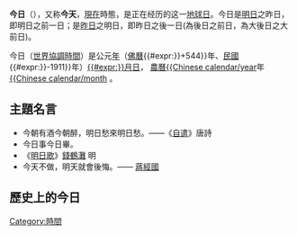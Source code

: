 {{unreferenced|time=2015-03-23T09:54:11+00:00}}
{{globalize|time=2009-10-22T03:59:05+00:00}}
{{otheruses|other=以今天為名的其他事物|dab=t}}
'''今日'''（{{Lang-en|Today}}），又称'''今天'''，[[現在|現在]]時態，是正在经历的这一[[地球日|地球日]]。今日是[[明日|明日]]之昨日，即明日之前一日；是[[昨日|昨日]]之明日，即昨日之後一日(為後日之前日，為大後日之大前日)。

今日（[[世界協調時間|世界協調時間]]）是公元[[{{CURRENTYEAR}}年|{{CURRENTYEAR}}年]]（[[佛曆|佛曆]]{{#expr:{{{year|{{CURRENTYEAR}}}}}+544}}年、[[民國紀年|民國]]{{#expr:{{{year|{{CURRENTYEAR}}}}}-1911}}年）[[{{#expr:{{CURRENTMONTH}}}}月{{CURRENTDAY}}日|{{#expr:{{CURRENTMONTH}}}}月{{CURRENTDAY}}日]][[{{CURRENTDAYNAME}}|{{CURRENTDAYNAME}}]]，<!-- 農曆開始 -->[[農曆|農曆]][[{{Chinese_calendar/year_name|{{Chinese calendar/year]]年[[{{Chinese_calendar/month_name|{{Chinese calendar/month]]<!-- 農曆結束 -->。
{{日曆}}
{{clear}}

== 主題名言 ==
* 今朝有酒今朝醉，明日愁來明日愁。——《[[s:自遣_(羅隱)|自遣]]》唐詩
* 今日事今日畢。
* 《[[s:明日歌|明日歌]]》[[錢鶴灘|錢鶴灘]] 明
* 今天不做，明天就會後悔。—— [[q:蔣經國|蔣經國]]

== 歷史上的今日 ==
{{otd}}

{{時間線}}
{{Wiktionary}}

{{Standard-stub}}

[[Category:時間|Category:時間]]